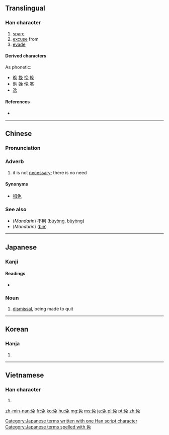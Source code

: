 {{also|兔}}
==Translingual==

===Han character===
{{Han char|rn=10|rad=儿|as=06|sn=8|four=2741<sub>6</sub>|canj=弓日竹山 (NAHU)}}

# [[spare]]
# [[excuse]] from
# [[evade]]

====Derived characters====
<!-- Sorted by Japanese reading; please feel free to sort better, namely by Chinese reading -->
As phonetic:
* [[晩]] [[挽]] [[悗]] [[輓]]<!-- ばん, ban -->
* [[勉]] [[娩]] [[俛]] [[冕]] <!-- べん, ben -->
* [[逸]] <!-- いつ, itsu -->

====References====
* {{Han ref|kx=0124.230|dkj=01358|dj=0264.030|hdz=10270.090|uh=514D|ud=20813|bh=A74B|bd=42827}}

----

==Chinese==
{{zh-hanzi-box|免}}

===Pronunciation===
{{zh-pron
|m=miǎn
|c=man6,min5
|h=
|mn=bián
|w=
|mc=y
|oc=y
|ma=Zh-mian.ogg
|cat=v
}}

===Adverb===
{{zh-adv|ts}}

# it is not [[necessary]]; there is no need

====Synonyms====
* [[呣免]]

===See also===
* (''Mandarin'') [[不用]] ([[búyòng]], [[bùyòng]])
* (''Mandarin'') {{zh-ts|別|别}} ([[bié]])

----

==Japanese==

===Kanji===
{{ja-kanji|grade=c|rs=儿06}}

====Readings====
* {{ja-readings|on=[[めん]] (men), [[べん]] (ben)|kun=[[まぬかれる]] (manukareru), [[ゆるす]] (yurusu)}}

===Noun===
{{ja-noun|k|hira=めん|rom=men}} 

# [[dismissal]], being made to quit

[[Category:Japanese terms written with one Han script character]]
[[Category:Japanese terms spelled with 免]]

----

==Korean==

===Hanja===
{{ko-hanja|hangeul=[[면]], [[문]]|rv=myeon, mun|mr=myŏn, mun|y=myen, mwun}}

# {{defn|lang=ko|sort=儿06}}

----

==Vietnamese==

===Han character===
{{vi-hantu|[[miễn]], [[mấy]], [[mến]], [[mém]], [[mễm]]|rs=儿06}}

# {{defn|lang=vi|sort=儿06}}

[[zh-min-nan:免]]
[[fr:免]]
[[ko:免]]
[[hu:免]]
[[mg:免]]
[[ms:免]]
[[ja:免]]
[[pl:免]]
[[pt:免]]
[[zh:免]]